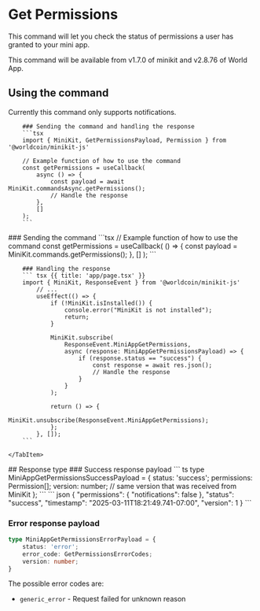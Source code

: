 # Get Permissions
This command will let you check the status of permissions a user has granted to your mini app.

This command will be available from v1.7.0 of minikit and v2.8.76 of World App.

## Using the command

Currently this command only supports notifications.

<Tabs>
  <TabItem label="Async handlers">

        ### Sending the command and handling the response
        ```tsx
        import { MiniKit, GetPermissionsPayload, Permission } from '@worldcoin/minikit-js'

        // Example function of how to use the command
        const getPermissions = useCallback(
            async () => {
                const payload = await MiniKit.commandsAsync.getPermissions();
                // Handle the response
            },
            []
        );
        ```

  </TabItem>

  <TabItem label="Event listeners">
        ### Sending the command 
        ```tsx
        // Example function of how to use the command
        const getPermissions = useCallback(
            () => {
                const payload = MiniKit.commands.getPermissions();
                },
            []
        );
        ```

        ### Handling the response
        ``` tsx {{ title: 'app/page.tsx' }}
        import { MiniKit, ResponseEvent } from '@worldcoin/minikit-js'
            // ...
            useEffect(() => {
                if (!MiniKit.isInstalled()) {
                    console.error("MiniKit is not installed");
                    return;
                }

                MiniKit.subscribe(
                    ResponseEvent.MiniAppGetPermissions,
                    async (response: MiniAppGetPermissionsPayload) => {
                        if (response.status == "success") {
                            const response = await res.json();
                            // Handle the response
                        }
                    }
                );

                return () => {
                    MiniKit.unsubscribe(ResponseEvent.MiniAppGetPermissions);
                };
            }, []);
        ```

    </TabItem>

</Tabs>
## Response type 
### Success response payload
``` ts
type MiniAppGetPermissionsSuccessPayload = {
    status: 'success';
    permissions: Permission[];
    version: number;    // same version that was received from MiniKit
};
```
``` json
{
  "permissions": {
    "notifications": false
  },
  "status": "success",
  "timestamp": "2025-03-11T18:21:49.741-07:00",
  "version": 1
}
```

### Error response payload
``` ts
type MiniAppGetPermissionsErrorPayload = {
    status: 'error';
    error_code: GetPermissionsErrorCodes;
    version: number;
}
```

The possible error codes are:
-   `generic_error` - Request failed for unknown reason

